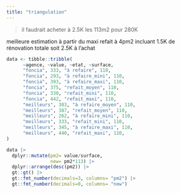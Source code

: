 ```yaml
---
title: "triangulation"
---
```


> il faudrait acheter à 2.5K les 113m2 pour 280K

meilleure estimation à partir du maxi refait à 4pm2 incluant 1.5K de rénovation totale soit 2.5K à l'achat  

```r
data <- tibble::tribble(
      ~agence, ~value, ~etat, ~surface,
      "foncia", 333, "à refaire", 110,
      "foncia", 293, "à refaire_mini", 110,
      "foncia", 393, "à refaire_maxi", 110,
      "foncia", 375, "refait_moyen", 110,
      "foncia", 330, "refait_mini", 110,
      "foncia", 442, "refait_maxi", 110,
      "meilleurs", 303, "à refaire_moyen", 110,
      "meilleurs", 387, "refait_moyen", 110,
      "meilleurs", 262, "à refaire_mini", 110,
      "meilleurs", 333, "refait_mini", 110,
      "meilleurs", 345, "à refaire_maxi", 110,
      "meilleurs", 440, "refait_maxi", 110,
) 
```

```r
data |>
  dplyr::mutate(pm2= value/surface,
                new= pm2*113) |>
  dplyr::arrange(desc(pm2)) |>
  gt::gt() |>
  gt::fmt_number(decimals=3, columns= "pm2") |>
  gt::fmt_number(decimals=0, columns= "new")

```

